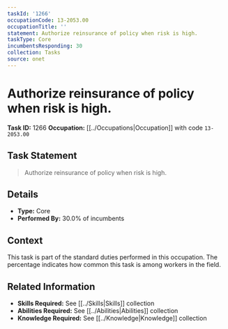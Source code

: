 ```yaml
---
taskId: '1266'
occupationCode: 13-2053.00
occupationTitle: ''
statement: Authorize reinsurance of policy when risk is high.
taskType: Core
incumbentsResponding: 30
collection: Tasks
source: onet
---
```

# Authorize reinsurance of policy when risk is high.

**Task ID:** 1266
**Occupation:** [[../Occupations|Occupation]] with code `13-2053.00`

## Task Statement

> Authorize reinsurance of policy when risk is high.

## Details

- **Type:** Core
- **Performed By:** 30.0% of incumbents

## Context

This task is part of the standard duties performed in this occupation. The percentage indicates how common this task is among workers in the field.

## Related Information

- **Skills Required:** See [[../Skills|Skills]] collection
- **Abilities Required:** See [[../Abilities|Abilities]] collection
- **Knowledge Required:** See [[../Knowledge|Knowledge]] collection

